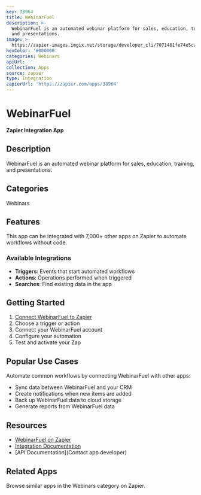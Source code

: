 ```yaml
---
key: 38964
title: WebinarFuel
description: >-
  WebinarFuel is an automated webinar platform for sales, education, training,
  and presentations.
image: >-
  https://zapier-images.imgix.net/storage/developer_cli/7071401fe74e5ca87dafb1f0c42c0a7a.png?auto=format%2Ccompress&ixlib=python-3.0.0&q=50
hexColor: '#000000'
categories: Webinars
apiUrl: ''
collection: Apps
source: zapier
type: Integration
zapierUrl: 'https://zapier.com/apps/38964'
---
```

# WebinarFuel

**Zapier Integration App**

## Description

WebinarFuel is an automated webinar platform for sales, education, training, and presentations.

## Categories

Webinars

## Features

This app can be integrated with 7,000+ other apps on Zapier to automate workflows without code.

### Available Integrations

- **Triggers**: Events that start automated workflows
- **Actions**: Operations performed when triggered
- **Searches**: Find existing data in the app

## Getting Started

1. [Connect WebinarFuel to Zapier](https://zapier.com/apps/38964)
2. Choose a trigger or action
3. Connect your WebinarFuel account
4. Configure your automation
5. Test and activate your Zap

## Popular Use Cases

Automate common workflows by connecting WebinarFuel with other apps:

- Sync data between WebinarFuel and your CRM
- Create notifications when new items are added
- Back up WebinarFuel data to cloud storage
- Generate reports from WebinarFuel data

## Resources

- [WebinarFuel on Zapier](https://zapier.com/apps/38964)
- [Integration Documentation](https://zapier.com/apps/38964/integrations)
- [API Documentation](Contact app developer)

## Related Apps

Browse similar apps in the Webinars category on Zapier.
